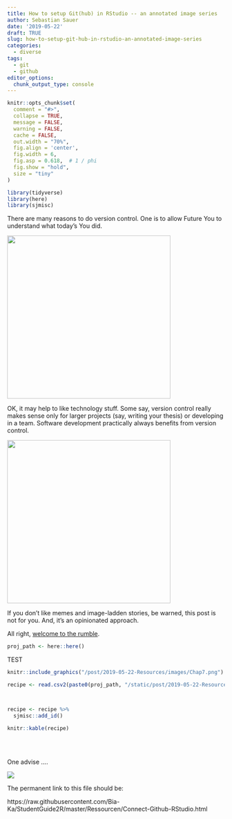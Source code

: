 ```yaml
---
title: How to setup Git(hub) in RStudio -- an annotated image series
author: Sebastian Sauer
date: '2019-05-22'
draft: TRUE
slug: how-to-setup-git-hub-in-rstudio-an-annotated-image-series
categories:
  - diverse
tags:
  - git
  - github
editor_options: 
  chunk_output_type: console
---
```




```r
knitr::opts_chunk$set(
  comment = "#>",
  collapse = TRUE,
  message = FALSE,
  warning = FALSE,
  cache = FALSE,
  out.width = "70%",
  fig.align = 'center',
  fig.width = 6,
  fig.asp = 0.618,  # 1 / phi
  fig.show = "hold",
  size = "tiny"
)
```




```r
library(tidyverse)
library(here)
library(sjmisc)
```



There are many reasons to do version control. One is to allow Future You to understand what today's You did.


![](https://cdn.vox-cdn.com/thumbor/Q1dpnERJnfDFGq9o-lqFZckpn3Y=/0x0:900x720/1820x1213/filters:focal(378x288:522x432):format(webp)/cdn.vox-cdn.com/uploads/chorus_image/image/59961797/nc5txo1jDBmjCzVuyIuRUnMuFhQ1z0cyIeADLWY_8uY.0.jpg){width=10cm}


OK, it may help to like technology stuff. Some say, version control really makes sense only for larger projects (say, writing your thesis) or developing in a team. Software development practically always benefits from version control.


![](https://camo.githubusercontent.com/b8a13c8d8b6bf051f92f57e3974403d39dad594f/687474703a2f2f692e696d6775722e636f6d2f57503154417a672e706e67){width=10cm}


If you don't like memes and image-ladden stories, be warned, this post is not for you. And, it's an opinionated approach.


All right, [welcome to the rumble](https://www.youtube.com/watch?v=XagmBjT-j08).



```r

proj_path <- here::here()

```


TEST

```r
knitr::include_graphics("/post/2019-05-22-Resources/images/Chap7.png")
```



```r
recipe <- read.csv2(paste0(proj_path, "/static/post/2019-05-22-Resources/git-rstudio.csv"))



recipe <- recipe %>% 
  sjmisc::add_id()

knitr::kable(recipe)
```




<br>
<br>

One advise ....

![](http://blog.tomgurion.me/images/git_meme.jpg)


The permanent link to this file should be:

https://raw.githubusercontent.com/Bia-Ka/StudentGuide2R/master/Ressourcen/Connect-Github-RStudio.html

